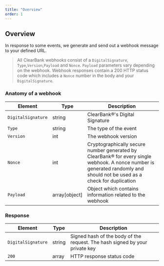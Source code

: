 ```yaml
---
title: "Overview"
order: 1
---
```


## Overview

In response to some events, we generate and send out a webhook message to your defined URL.

> All ClearBank webhooks consist of a `DigitalSignature`, `Type`,`Version`,`Payload` and `Nonce`. `Payload` parameters vary depending on the webhook.
Webhook responses contain a 200 HTTP status code which includes a `Nonce` number in the body and your `DigitalSignature`.

### Anatomy of a webhook

| Element          | Type          | Description                                                                                              |
| ---------------- | ------------- | -------------------------------------------------------------------------------------------------------- |
| `DigitalSignature` | string        | ClearBank®'s Digital Signature                                                                           |
| `Type`             | string        | The type of the event                                                                                    |
| `Version`          | int           | The webhook version                                                                                      |
| `Nonce`            | int           | Cryptographically secure number generated by ClearBank® for every single webhook. A nonce number is generated randomly and should not be used as a check for duplication |
| `Payload`          | array[object] | Object which contains information related to the webhook |

### Response

| Element          | Type          | Description                                                                 |
| ---------------- | ------------- | --------------------------------------------------------------------------- |
| `DigitalSignature` | string        | Signed hash of the body of the request. The hash signed by your private key |
| `200 `             | array         | HTTP response status code                                                   |

